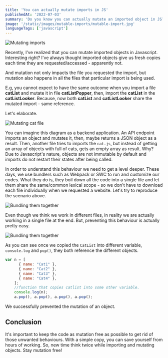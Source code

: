 ```yaml
---
title: 'You can actually mutate imports in JS'
publishedAt: '2022-07-03'
summary: 'Do you know you can actually mutate an imported object in JS? Today, we will see how to mutate and avoid mutation for imported objects.'
image: '/static/images/mutable-imports/mutable-import.jpg'
languageTags: ['javascript']
---
```


![Mutating imports](/static/images/mutable-imports/mutable-import.jpg)

Recently, I've realized that you can mutate imported objects in Javascript. Interesting right? I've always thought imported objects give us fresh copies each time they are requested/accessed - apparently not.

And mutation not only impacts the file you requested the import, but mutation also happens in all the files that particular import is being used. 

E.g, you cannot expect to have the same outcome when you import a file __catList__ and mutate it in file __catListPopper__, then, import the __catList__ in the __catListLooker__. Because, now both __catList__ and __catListLooker__ share the mutated import - same reference. 

Let's elaborate.

![Mutating cat file](/static/images/mutable-imports/diagram.png)

You can imagine this diagram as a backend application. An API endpoint imports an object and mutates it, then, maybe returns a JSON object as a result. Then, another file tries to
imports the `cat.js`, but instead of getting an array of objects with full of cats, gets an empty array as result. Why? Due to Javascript's nature, objects are not immutable by default and
imports do not restart their states after being called.

In order to understand this behaviour we need to get a level deeper. These days, we use bundlers such as Webpack or SWC to run and customize our codes. What they do is, they boil down all the code
into a single file and let them share the same/common lexical scope - so we don't have to download each file individually when we requested a website. Let's try to reproduce the scenario above.

![Bundling them together](/static/images/mutable-imports/bundle.png)

Even though we think we work in different files, in reality we are actually working in a single file at the end. But, preventing this behaviour is actually pretty easy.

![Bundling them together](/static/images/mutable-imports/bundler-without-mutation.png)

As you can see once we copied the `CatList` into different variable, `console.log` and `pop()`, they both reference the different objects.

```javascript
var n = [
      { name: "Cat1" },
      { name: "Cat2" },
      { name: "Cat3" },
      { name: "Cat4" },
    ];
    //function that copies catlist into some other variable.
    console.log(n);
    a.pop(), a.pop(), a.pop(), a.pop();
```

We successfully prevented the mutation of an object.

## Conclusion

It's important to keep the code as mutation free as possible to get rid of those unwanted behaviours. With a simple copy, you can save yourself from hours of working.
So, new time think twice while importing and mutating objects. Stay mutation free!